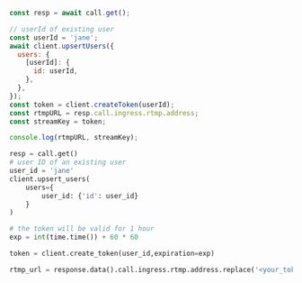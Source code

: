 
<Tabs groupId="examples">
<TabItem value="js" label="JavaScript">

```js
const resp = await call.get();

// userId of existing user
const userId = 'jane';
await client.upsertUsers({
  users: {
    [userId]: {
      id: userId,
    },
  },
});
const token = client.createToken(userId);
const rtmpURL = resp.call.ingress.rtmp.address;
const streamKey = token;

console.log(rtmpURL, streamKey);
```

</TabItem>
<TabItem value="py" label="Python">

```py
resp = call.get()
# user ID of an existing user
user_id = 'jane'
client.upsert_users(
    users={
        user_id: {'id': user_id}
    }
)

# the token will be valid for 1 hour
exp = int(time.time()) + 60 * 60

token = client.create_token(user_id,expiration=exp)

rtmp_url = response.data().call.ingress.rtmp.address.replace('<your_token_here>', token)
```

</TabItem>
</Tabs>
